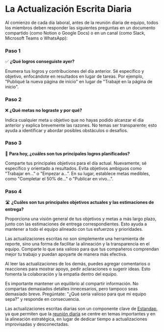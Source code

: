
# La Actualización Escrita Diaria

Al comienzo de cada día laboral, antes de la reunión diaria de equipo, todos los miembros deben responder las siguientes preguntas en un documento compartido (como Notion o Google Docs) o en un canal (como Slack, Microsoft Teams o WhatsApp):

<Steps>

### Paso 1

✅ **¿Qué logros conseguiste ayer?**

Enumera tus logros y contribuciones del día anterior. Sé específico y objetivo, enfocándote en resultados en lugar de tareas. Por ejemplo, "Publiqué la nueva página de inicio" en lugar de "Trabajé en la página de inicio".

### Paso 2 

❌ **¿Qué metas no lograste y por qué?**

Indica cualquier meta u objetivo que no hayas podido alcanzar el día anterior y explica brevemente las razones. No temas ser transparente; esto ayuda a identificar y abordar posibles obstáculos o desafíos.

### Paso 3

🥅 **Para hoy, ¿cuáles son tus principales logros planificados?**

Comparte tus principales objetivos para el día actual. Nuevamente, sé específico y orientado a resultados. Evita objetivos ambiguos como "Trabajar en..." o "Empezar a...". En su lugar, establece metas medibles, como "Completar el 50% de..." o "Publicar en vivo...".

### Paso 4

🛣 **¿Cuáles son tus principales objetivos actuales y las estimaciones de entrega?**

Proporciona una visión general de tus objetivos y metas a más largo plazo, junto con las estimaciones de entrega correspondientes. Esto ayuda a mantener a todo el equipo alineado con tus esfuerzos y prioridades.

</Steps>

<Callout emoji="💡">
Las actualizaciones escritas no son simplemente una herramienta de reporte, sino una forma de facilitar la alineación y la transparencia en el equipo. Comparte lo que sea valioso para que tus compañeros comprendan mejor tu trabajo y puedan apoyarte de manera más efectiva.
</Callout>

Al leer las actualizaciones de los demás, puedes agregar comentarios o reacciones para mostrar apoyo, pedir aclaraciones o sugerir ideas. Esto fomenta la colaboración y la empatía dentro del equipo.

<Callout emoji="⚠️">
Es importante mantener un equilibrio al compartir información. No compartas demasiados detalles innecesarios, pero tampoco seas demasiado breve. Pregúntate: "¿Qué sería valioso para que mi equipo sepa?" y responde en consecuencia.
</Callout>

Las actualizaciones escritas diarias son un componente clave de [Estandap](/), ya que permiten que la [reunión diaria](/objetivo-principal-estandap/reunion-diaria) se centre en temas importantes y en la alineación estratégica, en lugar de dedicar tiempo a actualizaciones improvisadas y desconectadas.